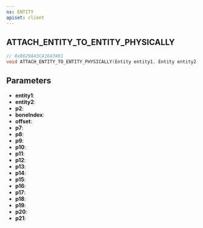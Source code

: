 ```yaml
---
ns: ENTITY
apiset: client
---
```

## ATTACH_ENTITY_TO_ENTITY_PHYSICALLY

```c
// 0xB629A43CA1643481
void ATTACH_ENTITY_TO_ENTITY_PHYSICALLY(Entity entity1, Entity entity2, int p2, int boneIndex, Vector3 offset, float p7, float p8, float p9, float p10, float p11, float p12, float p13, BOOL p14, BOOL p15, BOOL p16, BOOL p17, int p18, BOOL p19, float p20, float p21);
```


## Parameters
* **entity1**:
* **entity2**:
* **p2**:
* **boneIndex**:
* **offset**:
* **p7**:
* **p8**:
* **p9**:
* **p10**:
* **p11**:
* **p12**:
* **p13**:
* **p14**:
* **p15**:
* **p16**:
* **p17**:
* **p18**:
* **p19**:
* **p20**:
* **p21**: